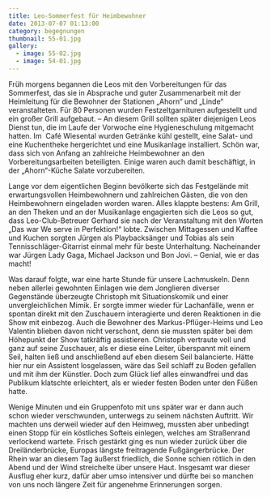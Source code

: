 ```yaml
---
title: Leo-Sommerfest für Heimbewohner
date: 2013-07-07 01:13:00
category: begegnungen
thumbnail: 55-01.jpg
gallery:
  - image: 55-02.jpg
  - image: 54-01.jpg
---
```


Früh morgens begannen die Leos mit den Vorbereitungen für das Sommerfest, das sie in Absprache und guter Zusammenarbeit mit der Heimleitung für die Bewohner der Stationen „Ahorn“ und „Linde“ veranstalteten. Für 80 Personen wurden Festzeltgarnituren aufgestellt und ein großer Grill aufgebaut. – An diesem GriIl sollten später diejenigen Leos Dienst tun, die im Laufe der Vorwoche eine Hygieneschulung mitgemacht hatten. Im  Café Wiesental wurden Getränke kühl gestellt, eine Salat- und eine Kuchentheke hergerichtet und eine Musikanlage installiert.
Schön war, dass sich von Anfang an zahlreiche Heimbewohner an den Vorbereitungsarbeiten beteiligten. Einige waren auch damit beschäftigt, in der „Ahorn“-Küche Salate vorzubereiten.

Lange vor dem eigentlichen Beginn bevölkerte sich das Festgelände mit erwartungsvollen Heimbewohnern und zahlreichen Gästen, die von den Heimbewohnern eingeladen worden waren. Alles klappte bestens: Am Grill, an den Theken und an der Musikanlage engagierten sich die Leos so gut, dass Leo-Club-Betreuer Gerhard sie nach der Veranstaltung mit den Worten „Das war We serve in Perfektion!“ lobte.
Zwischen Mittagessen und Kaffee und Kuchen sorgten Jürgen als Playbacksänger und Tobias als sein Tennisschläger-Gitarrist einmal mehr für beste Unterhaltung. Nacheinander war Jürgen Lady Gaga, Michael Jackson und Bon Jovi. – Genial, wie er das macht!

Was darauf folgte, war eine harte Stunde für unsere Lachmuskeln. Denn neben allerlei gewohnten Einlagen wie dem Jonglieren diverser Gegenstände überzeugte Christoph mit Situationskomik und einer unvergleichlichen Mimik. Er sorgte immer wieder für Lachanfälle, wenn er spontan direkt mit den Zuschauern interagierte und deren Reaktionen in die Show mit einbezog. Auch die Bewohner des Markus-Pflüger-Heims und Leo Valentin blieben davon nicht verschont, denn sie mussten später bei dem Höhepunkt der Show tatkräftig assistieren. Christoph vertraute voll und ganz auf seine Zuschauer, als er diese eine Leiter, überspannt mit einem Seil, halten ließ und anschließend auf eben diesem Seil balancierte. Hätte hier nur ein Assistent losgelassen, wäre das Seil schlaff zu Boden gefallen und mit ihm der Künstler. Doch zum Glück lief alles einwandfrei und das Publikum klatschte erleichtert, als er wieder festen Boden unter den Füßen hatte.

Wenige Minuten und ein Gruppenfoto mit uns später war er dann auch schon wieder verschwunden, unterwegs zu seinem nächsten Auftritt. Wir machten uns derweil wieder auf den Heimweg, mussten aber unbedingt einen Stopp für ein köstliches Softeis einlegen, welches am Straßenrand verlockend wartete. Frisch gestärkt ging es nun wieder zurück über die Dreiländerbrücke, Europas längste freitragende Fußgängerbrücke. Der Rhein war an diesem Tag äußerst friedlich, die Sonne schien rötlich in den Abend und der Wind streichelte über unsere Haut. Insgesamt war dieser Ausflug eher kurz, dafür aber umso intensiver und dürfte bei so manchen von uns noch längere Zeit für angenehme Erinnerungen sorgen.
